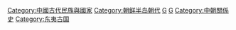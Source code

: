 [[Category:中國古代民族與國家|Category:中國古代民族與國家]]
[[Category:朝鲜半岛朝代|Category:朝鲜半岛朝代]]
[[Category:古朝鮮|G]]
[[Category:古文明傳說|G]]
[[Category:中朝關係史|Category:中朝關係史]]
[[Category:东夷古国|Category:东夷古国]]